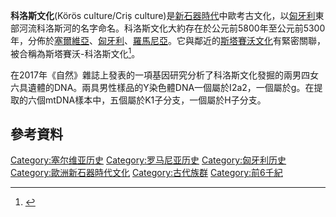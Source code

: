 '''科洛斯文化'''(Körös culture/Criș culture)是[[新石器時代|新石器時代]]中歐考古文化，以[[匈牙利|匈牙利]]東部河流科洛斯河的名字命名。科洛斯文化大約存在於公元前5800年至公元前5300年，分佈於[[塞爾維亞|塞爾維亞]]、[[匈牙利|匈牙利]]、[[羅馬尼亞|羅馬尼亞]]。它與鄰近的[[斯塔賽沃文化|斯塔賽沃文化]]有緊密關聯，被合稱為斯塔賽沃-科洛斯文化<ref>{{cite web|url=http://www.beograd.rs/cms/view.php?id=320 |title=Discover Belgrade |publisher=City of Belgrade |accessdate=5 May 2009 |archiveurl=https://web.archive.org/web/20090518005044/http://www.beograd.rs/cms/view.php?id=320 |archivedate=18 May 2009 |deadurl=no}}</ref>。

在2017年《自然》雜誌上發表的一項基因研究分析了科洛斯文化發掘的兩男四女六具遺體的DNA。兩具男性樣品的Y染色體DNA一個屬於I2a2，一個屬於g。在提取的六個mtDNA樣本中，五個屬於K1子分支，一個屬於H子分支。
== 參考資料 ==
{{reflist}}
{{Serbia-stub}}
{{Euro-hist-stub}}
{{塞爾維亞}}
{{欧洲题目|历史}}
[[Category:塞尔维亚历史|Category:塞尔维亚历史]]
[[Category:罗马尼亚历史|Category:罗马尼亚历史]]
[[Category:匈牙利历史|Category:匈牙利历史]]
[[Category:歐洲新石器時代文化|Category:歐洲新石器時代文化]]
[[Category:古代族群|Category:古代族群]]
[[Category:前6千紀|Category:前6千紀]]